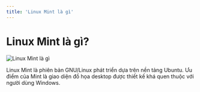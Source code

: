 ```yaml
---
title: 'Linux Mint là gì'
---
```


# Linux Mint là gì?

![Linux Mint là gì](/static/media/linux-mint.jpg)

Linux Mint là phiên bản GNU/Linux phát triển dựa trên nền tảng Ubuntu. Ưu điểm của Mint là giao diện đồ họa desktop được thiết kế khá quen thuộc với người dùng Windows.
